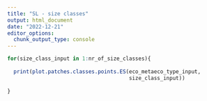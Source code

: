 ```yaml
---
title: "SL - size classes"
output: html_document
date: "2022-12-21"
editor_options: 
  chunk_output_type: console
---
```


```r
for(size_class_input in 1:nr_of_size_classes){
  
  print(plot.patches.classes.points.ES(eco_metaeco_type_input,
                                       size_class_input))
  
}
```